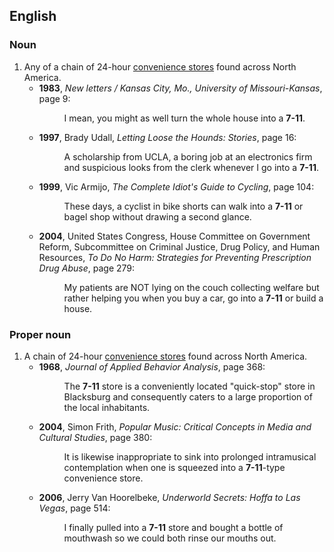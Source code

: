 ==English==

===Noun===
{{en-noun}}

# Any of a chain of 24-hour [[convenience store]]s found across North America.
#* '''1983''', ''New letters / Kansas City, Mo., University of Missouri-Kansas'', page 9:
#*: I mean, you might as well turn the whole house into a '''7-11'''.
#* '''1997''', Brady Udall, ''Letting Loose the Hounds: Stories'', page 16:
#*: A scholarship from UCLA, a boring job at an electronics firm and suspicious looks from the clerk whenever I go into a '''7-11'''.
#* '''1999''', Vic Armijo, ''The Complete Idiot's Guide to Cycling'', page 104:
#*: These days, a cyclist in bike shorts can walk into a '''7-11''' or bagel shop without drawing a second glance.
#* '''2004''', United States Congress, House Committee on Government Reform, Subcommittee on Criminal Justice, Drug Policy, and Human Resources, ''To Do No Harm: Strategies for Preventing Prescription Drug Abuse'', page 279:
#*: My patients are NOT lying on the couch collecting welfare but rather helping you when you buy a car, go into a '''7-11''' or build a house.

===Proper noun===
{{en-proper noun}}

# A chain of 24-hour [[convenience store]]s found across North America.
#* '''1968''', ''Journal of Applied Behavior Analysis'', page 368:
#*: The '''7-11''' store is a conveniently located "quick-stop" store in Blacksburg and consequently caters to a large proportion of the local inhabitants.
#* '''2004''', Simon Frith, ''Popular Music: Critical Concepts in Media and Cultural Studies'', page 380:
#*: It is likewise inappropriate to sink into prolonged intramusical  contemplation when one is squeezed into a '''7-11'''-type convenience store.
#* '''2006''', Jerry Van Hoorelbeke, ''Underworld Secrets: Hoffa to Las Vegas'', page 514:
#*: I finally pulled into a '''7-11''' store and bought a bottle of mouthwash so we could both rinse our mouths out.